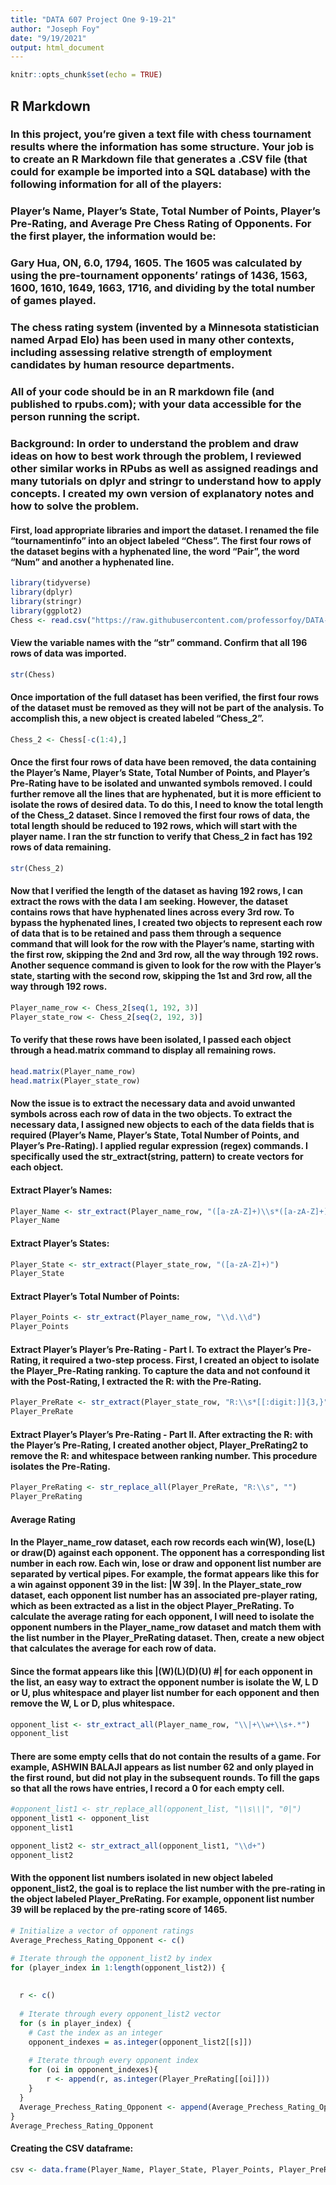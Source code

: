 ---
title: "DATA 607 Project One 9-19-21"
author: "Joseph Foy"
date: "9/19/2021"
output: html_document
---

```{r setup, include=FALSE}
knitr::opts_chunk$set(echo = TRUE)
```

## R Markdown

### In this project, you’re given a text file with chess tournament results where the information has some structure. Your job is to create an R Markdown file that generates a .CSV file (that could for example be imported into a SQL database) with the following information for all of the players:

### Player’s Name, Player’s State, Total Number of Points, Player’s Pre-Rating, and Average Pre Chess Rating of Opponents.  For the first player, the information would be:

### Gary Hua, ON, 6.0, 1794, 1605.  The 1605 was calculated by using the pre-tournament opponents’ ratings of 1436, 1563, 1600, 1610, 1649, 1663, 1716, and dividing by the total number of games played.

### The chess rating system (invented by a Minnesota statistician named Arpad Elo) has been used in many other contexts, including assessing relative strength of employment candidates by human resource departments.

### All of your code should be in an R markdown file (and published to rpubs.com); with your data accessible for the person running the script.

### Background: In order to understand the problem and draw ideas on how to best work through the problem, I reviewed other similar works in RPubs as well as assigned readings and many tutorials on dplyr and stringr to understand how to apply concepts.  I created my own version of explanatory notes and how to solve the problem.  

#### First, load appropriate libraries and import the dataset. I renamed the file "tournamentinfo" into an object labeled "Chess".  The first four rows of the dataset begins with a hyphenated line, the word "Pair", the word "Num" and another a hyphenated line.   

```{r load libraries and import data}
library(tidyverse)
library(dplyr)
library(stringr)
library(ggplot2)
Chess <- read.csv("https://raw.githubusercontent.com/professorfoy/DATA-607/main/tournamentinfo.txt", header = FALSE)
```

#### View the variable names with the "str" command.  Confirm that all 196 rows of data was imported. 

```{r View Variables}
str(Chess)
```

#### Once importation of the full dataset has been verified, the first four rows of the dataset must be removed as they will not be part of the analysis. To accomplish this, a new object is created labeled "Chess_2".

```{r}
Chess_2 <- Chess[-c(1:4),]
```

####  Once the first four rows of data have been removed, the data containing the Player’s Name, Player’s State, Total Number of Points, and Player’s Pre-Rating have to be isolated and unwanted symbols removed.  I could further remove all the lines that are hyphenated, but it is more efficient to isolate the rows of desired data.  To do this, I need to know the total length of the Chess_2 dataset.  Since I removed the first four rows of data, the total length should be reduced to 192 rows, which will start with the player name.  I ran the str function to verify that Chess_2 in fact has 192 rows of data remaining.  

```{r View Variables}
str(Chess_2)
```
#### Now that I verified the length of the dataset as having 192 rows, I can extract the rows with the data I am seeking.  However, the dataset contains rows that have hyphenated lines across every 3rd row.  To bypass the hyphenated lines, I created two objects to represent each row of data that is to be retained and pass them through a sequence command that will look for the row with the Player's name, starting with the first row, skipping the 2nd and 3rd row, all the way through 192 rows.  Another sequence command is given to look for the row with the Player's state, starting with the second row, skipping the 1st and 3rd row, all the way through 192 rows. 

```{r}
Player_name_row <- Chess_2[seq(1, 192, 3)]
Player_state_row <- Chess_2[seq(2, 192, 3)]
```

#### To verify that these rows have been isolated, I passed each object through a head.matrix command to display all remaining rows.

```{r}
head.matrix(Player_name_row)
head.matrix(Player_state_row)
```

#### Now the issue is to extract the necessary data and avoid unwanted symbols across each row of data in the two objects. To extract the necessary data, I assigned new objects to each of the data fields that is required (Player’s Name, Player’s State, Total Number of Points, and Player’s Pre-Rating).  I applied regular expression (regex) commands. I specifically used the str_extract(string, pattern) to create vectors for each object.

#### Extract Player's Names:

```{r}
Player_Name <- str_extract(Player_name_row, "([a-zA-Z]+)\\s*([a-zA-Z]+)\\s*+([a-zA-Z]+)\\s*+([a-zA-Z]+)")
Player_Name
```

#### Extract Player's States:

```{r}
Player_State <- str_extract(Player_state_row, "([a-zA-Z]+)")
Player_State
```

#### Extract Player's Total Number of Points:

```{r}
Player_Points <- str_extract(Player_name_row, "\\d.\\d")
Player_Points
```

#### Extract Player's Player’s Pre-Rating - Part I.  To extract the Player's Pre-Rating, it required a two-step process.  First, I created an object to isolate the Player_Pre-Rating ranking.  To capture the data and not confound it with the Post-Rating, I extracted the R: with the Pre-Rating.  

```{r}
Player_PreRate <- str_extract(Player_state_row, "R:\\s*[[:digit:]]{3,}")
Player_PreRate
```

#### Extract Player's Player’s Pre-Rating - Part II.  After extracting the R: with the Player's Pre-Rating, I created another object, Player_PreRating2 to remove the R: and whitespace between ranking number.  This procedure isolates the Pre-Rating.    

```{r}
Player_PreRating <- str_replace_all(Player_PreRate, "R:\\s", "")
Player_PreRating
```


#### Average Rating

#### 

#### In the Player_name_row dataset, each row records each win(W), lose(L) or draw(D) against each opponent. The opponent has a corresponding list number in each row.  Each win, lose or draw and opponent list number are separated by vertical pipes.  For example, the format appears like this for a win against opponent 39 in the list: |W   39|. In the Player_state_row dataset, each opponent list number has an associated pre-player rating, which as been extracted as a list in the object Player_PreRating. To calculate the average rating for each opponent, I will need to isolate the opponent numbers in the Player_name_row dataset and match them with the list number in the Player_PreRating dataset. Then, create a new object that calculates the average for each row of data.

#### Since the format appears like this |(W)(L)(D)(U)  #| for each opponent in the list, an easy way to extract the opponent number is isolate the W, L D or U, plus whitespace and player list number for each opponent and then remove the W, L or D, plus whitespace.   

```{r}
opponent_list <- str_extract_all(Player_name_row, "\\|+\\w+\\s+.*")
opponent_list
```


#### There are some empty cells that do not contain the results of a game.  For example, ASHWIN BALAJI appears as list number 62 and only played in the first round, but did not play in the subsequent rounds. To fill the gaps so that all the rows have entries, I record a 0 for each empty cell.

```{r}
#opponent_list1 <- str_replace_all(opponent_list, "\\s\\|", "0|")
opponent_list1 <- opponent_list
opponent_list1
```

```{r}
opponent_list2 <- str_extract_all(opponent_list1, "\\d+")
opponent_list2
```

#### With the opponent list numbers isolated in new object labeled opponent_list2, the goal is to replace the list number with the pre-rating in the object labeled Player_PreRating.  For example, opponent list number 39 will be replaced by the pre-rating score of 1465.


```{r}
# Initialize a vector of opponent ratings
Average_Prechess_Rating_Opponent <- c()

# Iterate through the opponent_list2 by index
for (player_index in 1:length(opponent_list2)) {
  
  
  r <- c()
  
  # Iterate through every opponent_list2 vector
  for (s in player_index) {
    # Cast the index as an integer
    opponent_indexes = as.integer(opponent_list2[[s]])
    
    # Iterate through every opponent index
    for (oi in opponent_indexes){
        r <- append(r, as.integer(Player_PreRating[[oi]]))
    }
  }
  Average_Prechess_Rating_Opponent <- append(Average_Prechess_Rating_Opponent, round(ave(r))[1])
}
Average_Prechess_Rating_Opponent
```



#### Creating the CSV dataframe:

```{r}
csv <- data.frame(Player_Name, Player_State, Player_Points, Player_PreRating, Average_Prechess_Rating_Opponent);csv
```


